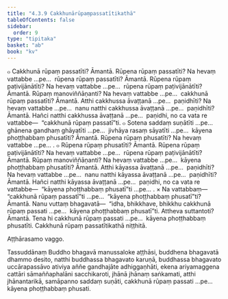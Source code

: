 ```yaml
---
title: "4.3.9 Cakkhunārūpaṃpassatītikathā"
tableOfContents: false
sidebar:
  order: 9
type: "tipitaka"
basket: "ab"
book: "kv"
---
```



<DynamicBreadcrumb />

<Division number="826" book="kv" bookNo="32" page="415">

<Paragraph number="2576" book="kv">
๐ Cakkhunā rūpaṃ passatīti? Āmantā. Rūpena rūpaṃ passatīti? Na hevaṃ vattabbe …pe…  rūpena rūpaṃ passatīti? Āmantā. Rūpena rūpaṃ paṭivijānātīti? Na hevaṃ vattabbe …pe…  rūpena rūpaṃ paṭivijānātīti? Āmantā. Rūpaṃ manoviññāṇanti? Na hevaṃ vattabbe …pe…  cakkhunā rūpaṃ passatīti? Āmantā. Atthi cakkhussa āvaṭṭanā …pe…  paṇidhīti? Na hevaṃ vattabbe …pe…  nanu natthi cakkhussa āvaṭṭanā …pe…  paṇidhīti? Āmantā. Hañci natthi cakkhussa āvaṭṭanā …pe…  paṇidhi, no ca vata re vattabbe—  “cakkhunā rūpaṃ passatī”ti.
</Paragraph>

<Paragraph number="2577" book="kv">
๐ Sotena saddaṃ suṇātīti …pe…  ghānena gandhaṃ ghāyatīti …pe…  jivhāya rasaṃ sāyatīti …pe…  kāyena phoṭṭhabbaṃ phusatīti? Āmantā. Rūpena rūpaṃ phusatīti? Na hevaṃ vattabbe …pe… .
</Paragraph>

<Paragraph number="2578" book="kv">
๐ Rūpena rūpaṃ phusatīti? Āmantā. Rūpena rūpaṃ paṭivijānātīti? Na hevaṃ vattabbe …pe…  rūpena rūpaṃ paṭivijānātīti? Āmantā. Rūpaṃ manoviññāṇanti? Na hevaṃ vattabbe …pe…  kāyena phoṭṭhabbaṃ phusatīti? Āmantā. Atthi kāyassa āvaṭṭanā …pe…  paṇidhīti? Na hevaṃ vattabbe …pe…  nanu natthi kāyassa āvaṭṭanā …pe…  paṇidhīti? Āmantā. Hañci natthi kāyassa āvaṭṭanā …pe…  paṇidhi, no ca vata re vattabbe—  “kāyena phoṭṭhabbaṃ phusatī”ti …pe… .
</Paragraph>

</Division>
<Division number="827" book="kv" bookNo="32" page="416">

<Paragraph number="2579" book="kv">
× Na vattabbaṃ—  “cakkhunā rūpaṃ passatī”ti …pe…  “kāyena phoṭṭhabbaṃ phusatī”ti? Āmantā. Nanu vuttaṃ bhagavatā—  “idha, bhikkhave, bhikkhu cakkhunā rūpaṃ passati …pe…  kāyena phoṭṭhabbaṃ phusatī”ti. Attheva suttantoti? Āmantā. Tena hi cakkhunā rūpaṃ passati …pe…  kāyena phoṭṭhabbaṃ phusatīti.

</Paragraph>
</Division>

<Paragraph number="2580" type="center" book="kv">
Cakkhunā rūpaṃ passatītikathā niṭṭhitā.

  
Aṭṭhārasamo vaggo.



</Paragraph>

<Paragraph number="2581" type="center" book="kv">
Tassuddānaṃ


</Paragraph>

<Paragraph number="2582" book="kv">
Buddho bhagavā manussaloke aṭṭhāsi, buddhena bhagavatā dhammo desito, natthi buddhassa bhagavato karuṇā, buddhassa bhagavato uccārapassāvo ativiya aññe gandhajāte adhiggaṇhāti, ekena ariyamaggena cattāri sāmaññaphalāni sacchikaroti, jhānā jhānaṃ saṅkamati, atthi jhānantarikā, samāpanno saddaṃ suṇāti, cakkhunā rūpaṃ passati …pe…  kāyena phoṭṭhabbaṃ phusati.
</Paragraph>